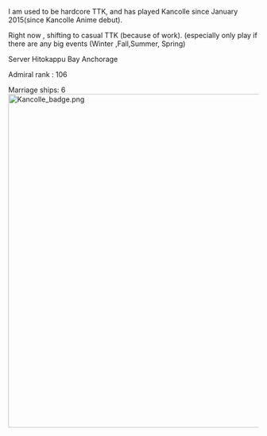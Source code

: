 I am used to be hardcore TTK, and has played Kancolle since January 2015(since Kancolle Anime debut).

Right now , shifting to casual TTK (because of work). (especially  only play if there are any big events (Winter ,Fall,Summer, Spring)

Server Hitokappu Bay Anchorage 

Admiral rank : 106 

Marriage ships: 6  
[[File:Kancolle badge.png|thumb|672x672px]]